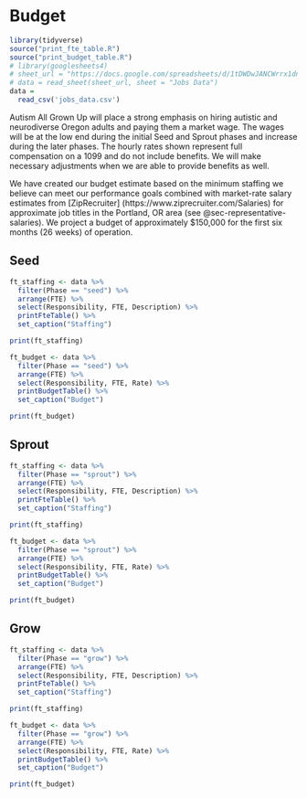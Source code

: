 # Budget {#budget}

```r
library(tidyverse)
source("print_fte_table.R")
source("print_budget_table.R")
# library(googlesheets4)
# sheet_url = "https://docs.google.com/spreadsheets/d/1tDWDwJANCWrrx1dn4g40qG0ejlE5WFwfOb9HnWsCmto/edit?usp=sharing"
# data = read_sheet(sheet_url, sheet = "Jobs Data")
data = 
  read_csv('jobs_data.csv')
```

Autism All Grown Up will place a strong emphasis on hiring autistic and neurodiverse Oregon adults and paying them a market wage. The wages will be at the low end during the initial Seed and Sprout phases and increase during the later phases. The hourly rates shown represent full compensation on a 1099 and do not include benefits. We will make necessary adjustments when we are able to provide benefits as well.

We have created our budget estimate based on the minimum staffing we believe can meet our performance goals combined with market-rate salary estimates from \[ZipRecruiter\] (https://www.ziprecruiter.com/Salaries) for approximate job titles in the Portland, OR area (see @sec-representative-salaries). We project a budget of approximately \$150,000 for the first six months (26 weeks) of operation.

## Seed

```r
ft_staffing <- data %>%
  filter(Phase == "seed") %>%
  arrange(FTE) %>%
  select(Responsibility, FTE, Description) %>%
  printFteTable() %>% 
  set_caption("Staffing")

print(ft_staffing)

ft_budget <- data %>%
  filter(Phase == "seed") %>%
  arrange(FTE) %>%
  select(Responsibility, FTE, Rate) %>%
  printBudgetTable() %>% 
  set_caption("Budget")

print(ft_budget)

```

## Sprout

```r
ft_staffing <- data %>%
  filter(Phase == "sprout") %>%
  arrange(FTE) %>%
  select(Responsibility, FTE, Description) %>%
  printFteTable() %>% 
  set_caption("Staffing")

print(ft_staffing)

ft_budget <- data %>%
  filter(Phase == "sprout") %>%
  arrange(FTE) %>%
  select(Responsibility, FTE, Rate) %>%
  printBudgetTable() %>% 
  set_caption("Budget")

print(ft_budget)

```

## Grow

```r
ft_staffing <- data %>%
  filter(Phase == "grow") %>%
  arrange(FTE) %>%
  select(Responsibility, FTE, Description) %>%
  printFteTable() %>% 
  set_caption("Staffing")

print(ft_staffing)

ft_budget <- data %>%
  filter(Phase == "grow") %>%
  arrange(FTE) %>%
  select(Responsibility, FTE, Rate) %>%
  printBudgetTable() %>% 
  set_caption("Budget")

print(ft_budget)

```
